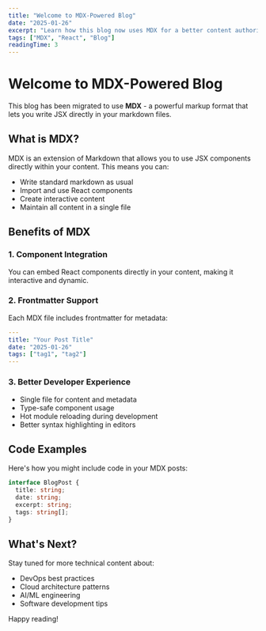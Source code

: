 ```yaml
---
title: "Welcome to MDX-Powered Blog"
date: "2025-01-26"
excerpt: "Learn how this blog now uses MDX for a better content authoring experience with React components embedded directly in markdown."
tags: ["MDX", "React", "Blog"]
readingTime: 3
---
```


# Welcome to MDX-Powered Blog

This blog has been migrated to use **MDX** - a powerful markup format that lets you write JSX directly in your markdown files.

## What is MDX?

MDX is an extension of Markdown that allows you to use JSX components directly within your content. This means you can:

- Write standard markdown as usual
- Import and use React components
- Create interactive content
- Maintain all content in a single file

## Benefits of MDX

### 1. Component Integration

You can embed React components directly in your content, making it interactive and dynamic.

### 2. Frontmatter Support

Each MDX file includes frontmatter for metadata:

```yaml
---
title: "Your Post Title"
date: "2025-01-26"
tags: ["tag1", "tag2"]
---
```

### 3. Better Developer Experience

- Single file for content and metadata
- Type-safe component usage
- Hot module reloading during development
- Better syntax highlighting in editors

## Code Examples

Here's how you might include code in your MDX posts:

```typescript
interface BlogPost {
  title: string;
  date: string;
  excerpt: string;
  tags: string[];
}
```

## What's Next?

Stay tuned for more technical content about:

- DevOps best practices
- Cloud architecture patterns
- AI/ML engineering
- Software development tips

Happy reading!